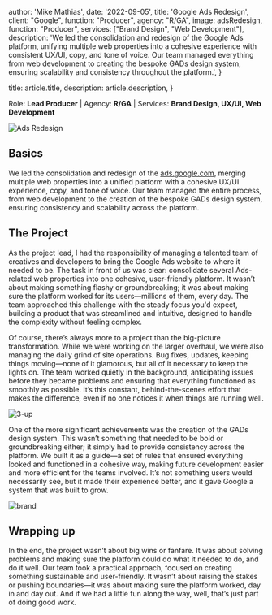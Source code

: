 

  author: 'Mike Mathias',
  date: '2022-09-05',
  title: 'Google Ads Redesign',
  client: "Google", 
  function: "Producer", 
  agency: "R/GA", 
  image: adsRedesign, 
  function: "Producer", 
  services: ["Brand Design", "Web Development"],
  description:
    'We led the consolidation and redesign of the Google Ads platform, unifying multiple web properties into a cohesive experience with consistent UX/UI, copy, and tone of voice. Our team managed everything from web development to creating the bespoke GADs design system, ensuring scalability and consistency throughout the platform.',
}

  title: article.title,
  description: article.description,
}



Role: **Lead Producer** |
Agency: **R/GA** |
Services: **Brand Design, UX/UI, Web Development**

<Image src={adsRedesign} alt="Ads Redesign" />


## Basics
We led the consolidation and redesign of the [ads.google.com](https://ads.google.com), merging multiple web properties into a unified platform with a cohesive UX/UI experience, copy, and tone of voice. Our team managed the entire process, from web development to the creation of the bespoke GADs design system, ensuring consistency and scalability across the platform.

## The Project
As the project lead, I had the responsibility of managing a talented team of creatives and developers to bring the Google Ads website to where it needed to be. The task in front of us was clear: consolidate several Ads-related web properties into one cohesive, user-friendly platform. It wasn’t about making something flashy or groundbreaking; it was about making sure the platform worked for its users—millions of them, every day. The team approached this challenge with the steady focus you'd expect, building a product that was streamlined and intuitive, designed to handle the complexity without feeling complex.

Of course, there’s always more to a project than the big-picture transformation. While we were working on the larger overhaul, we were also managing the daily grind of site operations. Bug fixes, updates, keeping things moving—none of it glamorous, but all of it necessary to keep the lights on. The team worked quietly in the background, anticipating issues before they became problems and ensuring that everything functioned as smoothly as possible. It’s this constant, behind-the-scenes effort that makes the difference, even if no one notices it when things are running well.

<Image src={threeUp} alt="3-up"/>  

One of the more significant achievements was the creation of the GADs design system. This wasn’t something that needed to be bold or groundbreaking either; it simply had to provide consistency across the platform. We built it as a guide—a set of rules that ensured everything looked and functioned in a cohesive way, making future development easier and more efficient for the teams involved. It’s not something users would necessarily see, but it made their experience better, and it gave Google a system that was built to grow.

<Image src={brand} alt="brand"/>  

## Wrapping up
In the end, the project wasn’t about big wins or fanfare. It was about solving problems and making sure the platform could do what it needed to do, and do it well. Our team took a practical approach, focused on creating something sustainable and user-friendly. It wasn’t about raising the stakes or pushing boundaries—it was about making sure the platform worked, day in and day out. And if we had a little fun along the way, well, that’s just part of doing good work.


